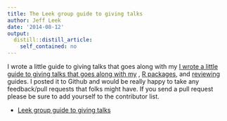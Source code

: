 ```yaml
---
title: The Leek group guide to giving talks
author: Jeff Leek
date: '2014-08-12'
output:
  distill::distill_article:
    self_contained: no
---
```


I wrote a little guide to giving talks that goes along with my [I wrote a little guide to giving talks that goes along with my](https://github.com/jtleek/datasharing) , [R packages](https://github.com/jtleek/rpackages), and [reviewing](https://github.com/jtleek/reviews) guides. I posted it to Github and would be really happy to take any feedback/pull requests that folks might have. If you send a pull request please be sure to add yourself to the contributor list.

  * [Leek group guide to giving talks](https://github.com/jtleek/talkguide/blob/master/README.md)
